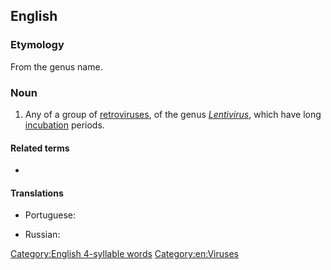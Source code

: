 {{also|lentivírus|Lentivirus}}
==English==
{{wikipedia}}

===Etymology===
From the genus name.

===Noun===
{{en-noun}}

# Any of a group of [[retrovirus]]es, of the genus ''[[Lentivirus]]'', which have long [[incubation]] periods.
#: {{syn|en|lentiretrovirus}}

====Related terms====
* {{l|en|lentiviral}}

====Translations====
{{trans-top|any retrovirus of the genus ''Lentivirus''}}
* Portuguese: {{t|pt|lentivírus|m}}
{{trans-mid}}
* Russian: {{t|ru|лентиви́рус|m}}
{{trans-bottom}}

[[Category:English 4-syllable words]]
[[Category:en:Viruses]]